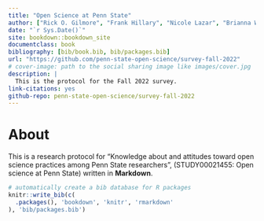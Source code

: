 ```yaml
--- 
title: "Open Science at Penn State"
author: ["Rick O. Gilmore", "Frank Hillary", "Nicole Lazar", "Brianna Wham"]
date: "`r Sys.Date()`"
site: bookdown::bookdown_site
documentclass: book
bibliography: [bib/book.bib, bib/packages.bib]
url: "https://github.com/penn-state-open-science/survey-fall-2022"
# cover-image: path to the social sharing image like images/cover.jpg
description: |
  This is the protocol for the Fall 2022 survey.
link-citations: yes
github-repo: penn-state-open-science/survey-fall-2022
---
```


# About {-}

This is a research protocol for "Knowledge about and attitudes toward open science practices among Penn State researchers", (STUDY00021455: Open science at Penn State) written in **Markdown**.

```r
# automatically create a bib database for R packages
knitr::write_bib(c(
  .packages(), 'bookdown', 'knitr', 'rmarkdown'
), 'bib/packages.bib')
```
